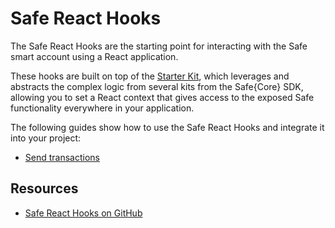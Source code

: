 
# Safe React Hooks

The Safe React Hooks are the starting point for interacting with the Safe smart account using a React application.

These hooks are built on top of the [Starter Kit](./starter-kit.mdx), which leverages and abstracts the complex logic from several kits from the Safe\{Core\} SDK, allowing you to set a React context that gives access to the exposed Safe functionality everywhere in your application. 

<Grid item mt={3}>
  <CustomCard
    title={'@safe-global/safe-react-hooks'}
    description={''}
    url={'https://www.npmjs.com/package/@safe-global/safe-react-hooks'}
  />
</Grid>

The following guides show how to use the Safe React Hooks and integrate it into your project:
- [Send transactions](./react-hooks/guides/send-transactions.mdx)

## Resources

- [Safe React Hooks on GitHub](https://github.com/safe-global/safe-react-hooks)
